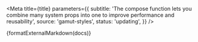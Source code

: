 

<Meta
  title={title}
  parameters={{
    subtitle:
      'The compose function lets you combine many system props into one to improve performance and reusability',
    source: 'gamut-styles',
    status: 'updating',
  }}
/>

<Description>{formatExternalMarkdown(docs)}</Description>
